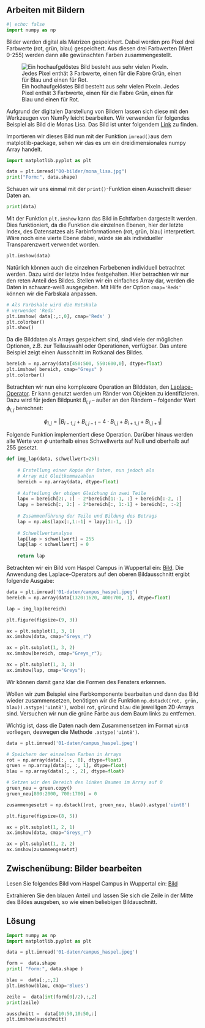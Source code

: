 ## Arbeiten mit Bildern

```python
#| echo: false
import numpy as np
```

Bilder werden digital als Matrizen gespeichert. Dabei werden pro Pixel drei 
Farbwerte (rot, grün, blau) gespeichert. Aus diesen drei Farbwerten (Wert 0-255) 
werden dann alle gewünschten Farben zusammengestellt. 

![Ein hochaufgelöstes Bild besteht aus sehr vielen Pixeln. Jedes Pixel enthät 3 Farbwerte, einen für die Fabre Grün, einen für Blau und einen für Rot.](../skript/00-bilder/pixel_mona_lisa_split.svg){#fig-pixel_colors fig-alt="Schaubild, was zeigt, dass ein hochaufgelöstes Bild der Mona Lisa aus einzelnen Pixeln besteht, welche wiederum aus den drei Farben blau, rot und grün zusammengesetzt sind"}

Aufgrund der digitalen Darstellung von Bildern lassen sich diese mit den 
Werkzeugen von NumPy leicht bearbeiten. 
Wir verwenden für folgendes Beispiel als Bild die Monas Lisa. Das Bild ist unter folgendem [Link](https://upload.wikimedia.org/wikipedia/commons/thumb/6/6a/Mona_Lisa.jpg/677px-Mona_Lisa.jpg) zu finden.

Importieren wir dieses Bild nun mit der Funktion `imread()`aus dem 
matplotlib-package, sehen wir das es um ein dreidimensionales numpy Array 
handelt. 
```python
import matplotlib.pyplot as plt

data = plt.imread("00-bilder/mona_lisa.jpg")
print("Form:", data.shape)
```

Schauen wir uns einmal mit der `print()`-Funktion einen Ausschnitt dieser Daten an.
```python
print(data)
```

Mit der Funktion `plt.imshow` kann das Bild in Echtfarben dargestellt werden. 
Dies funktioniert, da die Funktion die einzelnen Ebenen, hier der letzte Index, 
des Datensatzes als Farbinformationen (rot, grün, blau) interpretiert. Wäre 
noch eine vierte Ebene dabei, würde sie als individueller Transparenzwert 
verwendet worden.

```python
plt.imshow(data)
```

Natürlich können auch die einzelnen Farbebenen individuell betrachtet werden. 
Dazu wird der letzte Index festgehalten. Hier betrachten wir nur den reten Anteil
des Bildes. Stellen wir ein einfaches Array dar, werden die Daten in schwarz-weiß
ausgegeben. Mit Hilfe der Option `cmap='Reds'` können wir die Farbskala anpassen.

```python
# Als Farbskale wird die Rotskala 
# verwendet 'Reds'
plt.imshow( data[:,:,0], cmap='Reds' )
plt.colorbar()
plt.show()
```

Da die Bilddaten als Arrays gespeichert sind, sind viele der möglichen Optionen, 
z.B. zur Teilauswahl oder Operationen, verfügbar. Das untere Beispiel zeigt 
einen Ausschnitt im Rotkanal des Bildes.

```python
bereich = np.array(data[450:500, 550:600,0], dtype=float)
plt.imshow( bereich, cmap="Greys" )
plt.colorbar()
```

Betrachten wir nun eine komplexere Operation an Bilddaten, den 
[Laplace-Operator](https://de.wikipedia.org/wiki/Laplace-Operator). Er kann 
genutzt werden um Ränder von Objekten zu identifizieren. Dazu wird für jeden 
Bildpunkt $B_{i,j}$ – außer an den Rändern – folgender Wert $\phi_{i, j}$ 
berechnet:

$$ \phi_{i, j} = \left|B_{i-1, j} + B_{i, j-1} - 4\cdot B_{i, j} + B_{i+1, j} + B_{i, j+1}\right| $$

Folgende Funktion implementiert diese Operation. Darüber hinaus werden alle Werte 
von $\phi$ unterhalb eines Schwellwerts auf Null und oberhalb auf 255 gesetzt.

```python
def img_lap(data, schwellwert=25):
    
    # Erstellung einer Kopie der Daten, nun jedoch als
    # Array mit Gleitkommazahlen
    bereich = np.array(data, dtype=float)
    
    # Aufteilung der obigen Gleichung in zwei Teile
    lapx = bereich[2:, :] - 2*bereich[1:-1, :] + bereich[:-2, :]
    lapy = bereich[:, 2:] - 2*bereich[:, 1:-1] + bereich[:, :-2]
    
    # Zusammenführung der Teile und Bildung des Betrags
    lap = np.abs(lapx[:,1:-1] + lapy[1:-1, :])
    
    # Schwellwertanalyse
    lap[lap > schwellwert] = 255
    lap[lap < schwellwert] = 0
    
    return lap
```


Betrachten wir ein Bild vom Haspel Campus in Wuppertal ein: 
[Bild](https://firedynamics.github.io/LectureComputerScience/_downloads/592f1fc843fc7c01bdcad17bf85ec15c/campus_haspel.jpeg).
Die Anwendung des Laplace-Operators auf den oberen Bildausschnitt ergibt folgende 
Ausgabe: 

```python
data = plt.imread('01-daten/campus_haspel.jpeg')
bereich = np.array(data[1320:1620, 400:700, 1], dtype=float)

lap = img_lap(bereich)

plt.figure(figsize=(9, 3))

ax = plt.subplot(1, 3, 1)
ax.imshow(data, cmap="Greys_r")

ax = plt.subplot(1, 3, 2)
ax.imshow(bereich, cmap="Greys_r");

ax = plt.subplot(1, 3, 3)
ax.imshow(lap, cmap="Greys");
```

Wir können damit ganz klar die Formen des Fensters erkennen.

Wollen wir zum Beispiel eine Farbkomponente bearbeiten und dann das Bild wieder 
zusammensetzen, benötigen wir die Funktion `np.dstack((rot, grün, blau)).astype('uint8')`, 
wobei `rot`, `grün`und `blau` die jeweiligen 2D-Arrays sind. Versuchen wir nun 
die grüne Farbe aus dem Baum links zu entfernen. 

Wichtig ist, dass die Daten nach dem Zusammensetzen im Format `uint8` vorliegen, deswegen die Methode `.astype('uint8')`.

```python
data = plt.imread('01-daten/campus_haspel.jpeg')

# Speichern der einzelnen Farben in Arrays
rot = np.array(data[:, :, 0], dtype=float)
gruen = np.array(data[:, :, 1], dtype=float)
blau = np.array(data[:, :, 2], dtype=float)

# Setzen wir den Bereich des linken Baumes im Array auf 0
gruen_neu = gruen.copy()
gruen_neu[800:2000, 700:1700] = 0

zusammengesetzt = np.dstack((rot, gruen_neu, blau)).astype('uint8')

plt.figure(figsize=(8, 5))

ax = plt.subplot(1, 2, 1)
ax.imshow(data, cmap="Greys_r")

ax = plt.subplot(1, 2, 2)
ax.imshow(zusammengesetzt)
```

::: {.callout-tip collapse="true"}

## Zwischenübung: Bilder bearbeiten

Lesen Sie folgendes Bild vom Haspel Campus in Wuppertal ein: 
[Bild](https://firedynamics.github.io/LectureComputerScience/_downloads/592f1fc843fc7c01bdcad17bf85ec15c/campus_haspel.jpeg)

Extrahieren Sie den blauen Anteil und lassen Sie sich die Zeile in der Mitte des 
Bildes ausgeben, so wie einen beliebigen Bildauschnitt.

::: {.callout-caution icon="false" collapse="true"}

## Lösung

```python
import numpy as np
import matplotlib.pyplot as plt

data = plt.imread('01-daten/campus_haspel.jpeg')

form =  data.shape
print( "Form:", data.shape )

blau =  data[:,:,2]
plt.imshow(blau, cmap='Blues')

zeile =  data[int(form[0]/2),:,2]
print(zeile)

ausschnitt =  data[10:50,10:50,:]
plt.imshow(ausschnitt)
```

:::

:::